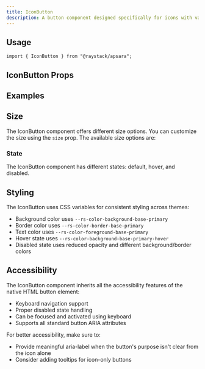 ```yaml
---
title: IconButton
description: A button component designed specifically for icons with various sizes and states.
---
```



<Demo data={playground} />

## Usage

```tsx
import { IconButton } from "@raystack/apsara";
```

## IconButton Props

<auto-type-table path="./props.ts" name="IconButtonProps" />

## Examples

## Size

The IconButton component offers different size options. You can customize the size using the `size` prop. The available size options are:

<Demo data={sizeDemo} />

### State

The IconButton component has different states: default, hover, and disabled.

<Demo data={stateDemo} />

## Styling

The IconButton uses CSS variables for consistent styling across themes:

- Background color uses `--rs-color-background-base-primary`
- Border color uses `--rs-color-border-base-primary`
- Text color uses `--rs-color-foreground-base-primary`
- Hover state uses `--rs-color-background-base-primary-hover`
- Disabled state uses reduced opacity and different background/border colors

## Accessibility

The IconButton component inherits all the accessibility features of the native HTML button element:

- Keyboard navigation support
- Proper disabled state handling
- Can be focused and activated using keyboard
- Supports all standard button ARIA attributes

For better accessibility, make sure to:

- Provide meaningful aria-label when the button's purpose isn't clear from the icon alone
- Consider adding tooltips for icon-only buttons
